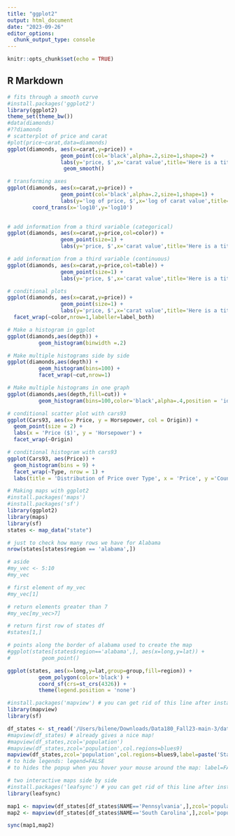 ```yaml
---
title: "ggplot2"
output: html_document
date: "2023-09-26"
editor_options: 
  chunk_output_type: console
---
```


```r
knitr::opts_chunk$set(echo = TRUE)
```

## R Markdown

```r
# fits through a smooth curve
#install.packages('ggplot2')
library(ggplot2)
theme_set(theme_bw())
#data(diamonds)
#??diamonds
# scatterplot of price and carat
#plot(price~carat,data=diamonds)
ggplot(diamonds, aes(x=carat,y=price)) +
                 geom_point(col='black',alpha=.2,size=1,shape=2) +
                 labs(y='price, $',x='carat value',title='Here is a title',subtitle='Here is a subtitle', caption='Taken from X et al (202X)') +
                  geom_smooth()
```

```r
# transforming axes
ggplot(diamonds, aes(x=carat,y=price)) +
                 geom_point(col='black',alpha=.2,size=1,shape=1) +
                 labs(y='log of price, $',x='log of carat value',title='Here is a title',subtitle='Here is a subtitle', caption='Taken from X et al (202X)') +
        coord_trans(x='log10',y='log10')
                 
```

```r
# add information from a third variable (categorical)
ggplot(diamonds, aes(x=carat,y=price,col=color)) +
                 geom_point(size=1) +
                 labs(y='price, $',x='carat value',title='Here is a title',subtitle='Here is a subtitle', caption='Taken from X et al (202X)')
```

```r
# add information from a third variable (continuous)
ggplot(diamonds, aes(x=carat,y=price,col=table)) +
                 geom_point(size=1) +
                 labs(y='price, $',x='carat value',title='Here is a title',subtitle='Here is a subtitle', caption='Taken from X et al (202X)')
```

```r
# conditional plots
ggplot(diamonds, aes(x=carat,y=price)) +
                 geom_point(size=1) +
                 labs(y='price, $',x='carat value',title='Here is a title',subtitle='Here is a subtitle', caption='Taken from X et al (202X)') +
  facet_wrap(~color,nrow=1,labeller=label_both)
```

```r
# Make a histogram in ggplot
ggplot(diamonds,aes(depth)) +
          geom_histogram(binwidth =.2)
```

```r
# Make multiple histograms side by side
ggplot(diamonds,aes(depth)) +
          geom_histogram(bins=100) +
          facet_wrap(~cut,nrow=1)
```

```r
# Make multiple histograms in one graph
ggplot(diamonds,aes(depth,fill=cut)) +
          geom_histogram(bins=100,color='black',alpha=.4,position = 'identity')
```


```r
# conditional scatter plot with cars93
ggplot(Cars93, aes(x= Price, y = Horsepower, col = Origin)) +
  geom_point(size = 2) +
  labs(x = 'Price ($)', y = 'Horsepower') +
  facet_wrap(~Origin)
```

```r
# conditional histogram with cars93
ggplot(Cars93, aes(Price)) +
  geom_histogram(bins = 9) + 
  facet_wrap(~Type, nrow = 1) + 
  labs(title = 'Distribution of Price over Type', x = 'Price', y ='Count')
```

```r
# Making maps with ggplot2
#install.packages('maps')
#install.packages('sf')
library(ggplot2)
library(maps)
library(sf)
states <- map_data("state")

# just to check how many rows we have for Alabama
nrow(states[states$region == 'alabama',])

# aside
#my_vec <- 5:10
#my_vec

# first element of my_vec
#my_vec[1]

# return elements greater than 7
#my_vec[my_vec>7]

# return first row of states df
#states[1,]

# points along the border of alabama used to create the map
#ggplot(states[states$region=='alabama',], aes(x=long,y=lat)) +
#          geom_point()

ggplot(states, aes(x=long,y=lat,group=group,fill=region)) +
          geom_polygon(color='black') +
          coord_sf(crs=st_crs(4326)) +
          theme(legend.position = 'none')
```

```r
#install.packages('mapview') # you can get rid of this line after installation
library(mapview)
library(sf)

df_states <- st_read('/Users/bilene/Downloads/Data180_Fall23-main-3/data/us-states/us-states.shp')
#mapview(df_states) # already gives a nice map!
#mapview(df_states,zcol='population')
#mapview(df_states,zcol='population',col.regions=blues9)
mapview(df_states,zcol='population',col.regions=blues9,label=paste('State Name:',df_states$NAME,'<br>State Population',df_states$population,'<br>Avg. Age:',df_states$age))
# to hide legends: legend=FALSE
# to hides the popup when you hover your mouse around the map: label=FALSE
```

```r
# two interactive maps side by side
#install.packages('leafsync') # you can get rid of this line after installation
library(leafsync)

map1 <- mapview(df_states[df_states$NAME=='Pennsylvania',],zcol='population',col.regions=blues9)
map2 <- mapview(df_states[df_states$NAME=='South Carolina',],zcol='population',col.regions=blues9)

sync(map1,map2)
```
